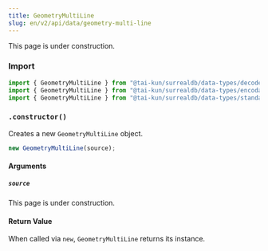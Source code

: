 ```yaml
---
title: GeometryMultiLine
slug: en/v2/api/data/geometry-multi-line
---
```



This page is under construction.

### Import

```ts
import { GeometryMultiLine } from "@tai-kun/surrealdb/data-types/decode-only";
import { GeometryMultiLine } from "@tai-kun/surrealdb/data-types/encodable";
import { GeometryMultiLine } from "@tai-kun/surrealdb/data-types/standard";
```

### `.constructor()`

Creates a new `GeometryMultiLine` object.

```ts
new GeometryMultiLine(source);
```

#### Arguments

##### `source`

This page is under construction.

#### Return Value

When called via `new`, `GeometryMultiLine` returns its instance.
